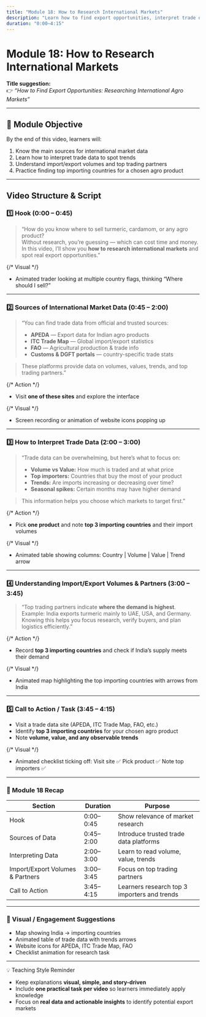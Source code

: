 ```yaml
---
title: "Module 18: How to Research International Markets"
description: "Learn how to find export opportunities, interpret trade data, and identify top importing countries for agro products."
duration: "0:00–4:15"
---
```


# Module 18: How to Research International Markets

**Title suggestion:**  
👉 _“How to Find Export Opportunities: Researching International Agro Markets”_

---

## 🎯 Module Objective

By the end of this video, learners will:

1. Know the main sources for international market data
2. Learn how to interpret trade data to spot trends
3. Understand import/export volumes and top trading partners
4. Practice finding top importing countries for a chosen agro product

---

## Video Structure & Script

### 1️⃣ Hook (0:00 – 0:45)

> “How do you know where to sell turmeric, cardamom, or any agro product?  
> Without research, you’re guessing — which can cost time and money.  
> In this video, I’ll show you **how to research international markets** and spot real export opportunities.”

{/* Visual */}

- Animated trader looking at multiple country flags, thinking “Where should I sell?”

---

### 2️⃣ Sources of International Market Data (0:45 – 2:00)

> “You can find trade data from official and trusted sources:
>
> - **APEDA** — Export data for Indian agro products
> - **ITC Trade Map** — Global import/export statistics
> - **FAO** — Agricultural production & trade info
> - **Customs & DGFT portals** — country-specific trade stats

> These platforms provide data on volumes, values, trends, and top trading partners.”

{/* Action */}

- Visit **one of these sites** and explore the interface

{/* Visual */}

- Screen recording or animation of website icons popping up

---

### 3️⃣ How to Interpret Trade Data (2:00 – 3:00)

> “Trade data can be overwhelming, but here’s what to focus on:
>
> - **Volume vs Value:** How much is traded and at what price
> - **Top importers:** Countries that buy the most of your product
> - **Trends:** Are imports increasing or decreasing over time?
> - **Seasonal spikes:** Certain months may have higher demand

> This information helps you choose which markets to target first.”

{/* Action */}

- Pick **one product** and note **top 3 importing countries** and their import volumes

{/* Visual */}

- Animated table showing columns: Country | Volume | Value | Trend arrow

---

### 4️⃣ Understanding Import/Export Volumes & Partners (3:00 – 3:45)

> “Top trading partners indicate **where the demand is highest**.  
> Example: India exports turmeric mainly to UAE, USA, and Germany.  
> Knowing this helps you focus research, verify buyers, and plan logistics efficiently.”

{/* Action */}

- Record **top 3 importing countries** and check if India’s supply meets their demand

{/* Visual */}

- Animated map highlighting the top importing countries with arrows from India

---

### 5️⃣ Call to Action / Task (3:45 – 4:15)

- Visit a trade data site (APEDA, ITC Trade Map, FAO, etc.)
- Identify **top 3 importing countries** for your chosen agro product
- Note **volume, value, and any observable trends**

{/* Visual */}

- Animated checklist ticking off: Visit site ✅ Pick product ✅ Note top importers ✅

---

### 🧭 Module 18 Recap

| Section                          | Duration  | Purpose                                      |
| -------------------------------- | --------- | -------------------------------------------- |
| Hook                             | 0:00–0:45 | Show relevance of market research            |
| Sources of Data                  | 0:45–2:00 | Introduce trusted trade data platforms       |
| Interpreting Data                | 2:00–3:00 | Learn to read volume, value, trends          |
| Import/Export Volumes & Partners | 3:00–3:45 | Focus on top trading partners                |
| Call to Action                   | 3:45–4:15 | Learners research top 3 importers and trends |

---

### 🎨 Visual / Engagement Suggestions

- Map showing India → importing countries
- Animated table of trade data with trends arrows
- Website icons for APEDA, ITC Trade Map, FAO
- Checklist animation for research task

---

💡 Teaching Style Reminder

- Keep explanations **visual, simple, and story-driven**
- Include **one practical task per video** so learners immediately apply knowledge
- Focus on **real data and actionable insights** to identify potential export markets
